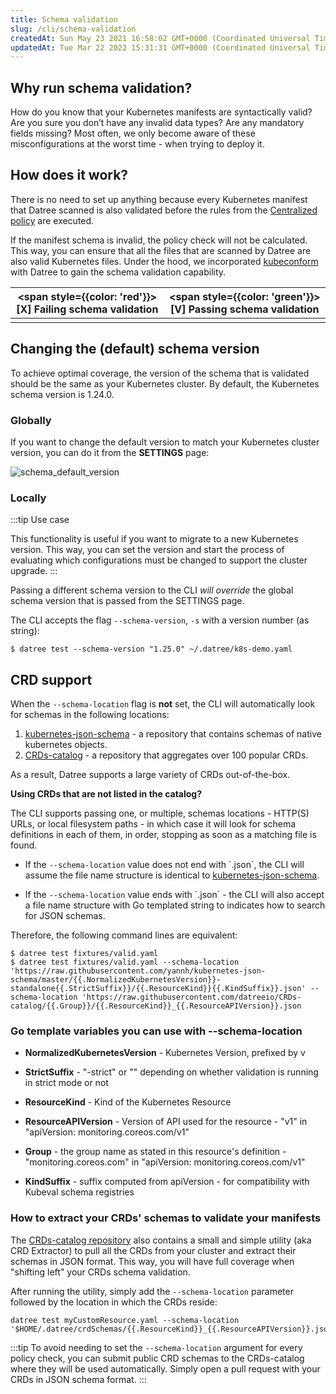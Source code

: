 ```yaml
---
title: Schema validation
slug: /cli/schema-validation
createdAt: Sun May 23 2021 16:58:02 GMT+0000 (Coordinated Universal Time)
updatedAt: Tue Mar 22 2022 15:31:31 GMT+0000 (Coordinated Universal Time)
---
```


## Why run schema validation?

How do you know that your Kubernetes manifests are syntactically valid? Are you sure you don’t have any invalid data types? Are any mandatory fields missing? Most often, we only become aware of these misconfigurations at the worst time - when trying to deploy it.&#x20;

## How does it work?

There is no need to set up anything because every Kubernetes manifest that Datree scanned is also validated before the rules from the [Centralized policy](/dashboard/policies) are executed. &#x20;

If the manifest schema is invalid, the policy check will not be calculated. This way, you can ensure that all the files that are scanned by Datree are also valid Kubernetes files. Under the hood, we incorporated [kubeconform](https://github.com/yannh/kubeconform) with Datree to gain the schema validation capability.

| <span style={{color: 'red'}}>[X]</span> **Failing schema validation** | <span style={{color: 'green'}}>[V]</span> **Passing schema validation** |
| :-------------------------------------------------------------------: | :---------------------------------------------------------------------: |
|         <img src='/img/cli/schema-validation/1.png' alt='' />         |          <img src='/img/cli/schema-validation/2.png' alt='' />          |

## Changing the (default) schema version

To achieve optimal coverage, the version of the schema that is validated should be the same as your Kubernetes cluster. By default, the Kubernetes schema version is 1.24.0.&#x20;

### Globally

If you want to change the default version to match your Kubernetes cluster version, you can do it from the **SETTINGS** page:

![schema_default_version](/img/cli/schema-validation/schema-default-version.png)

### Locally

:::tip Use case

This functionality is useful if you want to migrate to a new Kubernetes version. This way, you can set the version and start the process of evaluating which configurations must be changed to support the cluster upgrade.
:::

Passing a different schema version to the CLI _will override_ the global schema version that is passed from the SETTINGS page.&#x20;

The CLI accepts the flag `--schema-version`, `-s` with a version number (as string):

```terminal
$ datree test --schema-version "1.25.0" ~/.datree/k8s-demo.yaml
```

## CRD support

When the `--schema-location` flag is **not** set, the CLI will automatically look for schemas in the following locations:

1. [kubernetes-json-schema](https://github.com/yannh/kubernetes-json-schema) - a repository that contains schemas of native kubernetes objects.
2. [CRDs-catalog](https://github.com/datreeio/crds-catalog) - a repository that aggregates over 100 popular CRDs.

As a result, Datree supports a large variety of CRDs out-of-the-box.

**Using CRDs that are not listed in the catalog?**

The CLI supports passing one, or multiple, schemas locations - HTTP(S) URLs, or local filesystem paths - in which case it will look for schema definitions in each of them, in order, stopping as soon as a matching file is found.

- If the `--schema-location` value does not end with \`.json\`, the CLI will assume the file name structure is identical to [kubernetes-json-schema](https://github.com/yannh/kubernetes-json-schema).

- If the `--schema-location` value ends with \`.json\` - the CLI will also accept a file name structure with Go templated string to indicates how to search for JSON schemas.

Therefore, the following command lines are equivalent:

```terminal
$ datree test fixtures/valid.yaml
$ datree test fixtures/valid.yaml --schema-location 'https://raw.githubusercontent.com/yannh/kubernetes-json-schema/master/{{.NormalizedKubernetesVersion}}-standalone{{.StrictSuffix}}/{{.ResourceKind}}{{.KindSuffix}}.json' --schema-location 'https://raw.githubusercontent.com/datreeio/CRDs-catalog/{{.Group}}/{{.ResourceKind}}_{{.ResourceAPIVersion}}.json
```

### Go template variables you can use with --schema-location

- **NormalizedKubernetesVersion** - Kubernetes Version, prefixed by v

- **StrictSuffix** - "-strict" or "" depending on whether validation is running in strict mode or not

- **ResourceKind** - Kind of the Kubernetes Resource

- **ResourceAPIVersion** - Version of API used for the resource - "v1" in "apiVersion: monitoring.coreos.com/v1"

- **Group** - the group name as stated in this resource's definition - "monitoring.coreos.com" in "apiVersion: monitoring.coreos.com/v1"

- **KindSuffix** - suffix computed from apiVersion - for compatibility with Kubeval schema registries

### How to extract your CRDs' schemas to validate your manifests

The [CRDs-catalog repository](https://github.com/datreeio/CRDs-catalog#crd-extractor) also contains a small and simple utility (aka CRD Extractor) to pull all the CRDs from your cluster and extract their schemas in JSON format. This way, you will have full coverage when "shifting left" your CRDs schema validation.

After running the utility, simply add the `--schema-location` parameter followed by the location in which the CRDs reside:

```
datree test myCustomResource.yaml --schema-location '$HOME/.datree/crdSchemas/{{.ResourceKind}}_{{.ResourceAPIVersion}}.json'
```

:::tip
To avoid needing to set the `--schema-location` argument for every policy check, you can submit public CRD schemas to the CRDs-catalog where they will be used automatically. Simply open a pull request with your CRDs in JSON schema format.
:::
